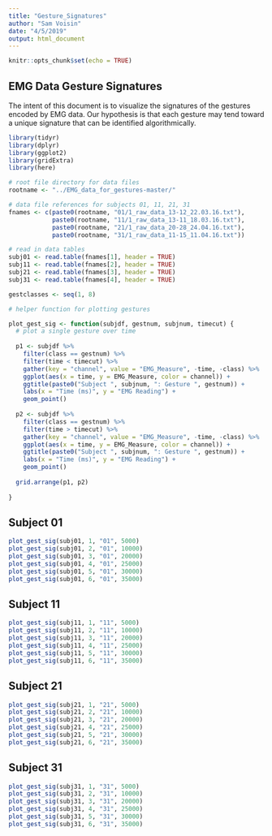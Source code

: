 ```yaml
---
title: "Gesture_Signatures"
author: "Sam Voisin"
date: "4/5/2019"
output: html_document
---
```


```r
knitr::opts_chunk$set(echo = TRUE)
```


## EMG Data Gesture Signatures

The intent of this document is to visualize the signatures of the gestures encoded by EMG data. Our hypothesis is that each gesture may tend toward a unique signature that can be identified algorithmically.

```r

library(tidyr)
library(dplyr)
library(ggplot2)
library(gridExtra)
library(here)

```

```r

# root file directory for data files
rootname <- "../EMG_data_for_gestures-master/"

# data file references for subjects 01, 11, 21, 31
fnames <- c(paste0(rootname, "01/1_raw_data_13-12_22.03.16.txt"),
            paste0(rootname, "11/1_raw_data_13-11_18.03.16.txt"),
            paste0(rootname, "21/1_raw_data_20-28_24.04.16.txt"),
            paste0(rootname, "31/1_raw_data_11-15_11.04.16.txt"))

# read in data tables
subj01 <- read.table(fnames[1], header = TRUE)
subj11 <- read.table(fnames[2], header = TRUE)
subj21 <- read.table(fnames[3], header = TRUE)
subj31 <- read.table(fnames[4], header = TRUE)

gestclasses <- seq(1, 8)

```


```r

# helper function for plotting gestures

plot_gest_sig <- function(subjdf, gestnum, subjnum, timecut) {
  # plot a single gesture over time
  
  p1 <- subjdf %>% 
    filter(class == gestnum) %>%
    filter(time < timecut) %>% 
    gather(key = "channel", value = "EMG_Measure", -time, -class) %>%
    ggplot(aes(x = time, y = EMG_Measure, color = channel)) + 
    ggtitle(paste0("Subject ", subjnum, ": Gesture ", gestnum)) +
    labs(x = "Time (ms)", y = "EMG Reading") +
    geom_point()
    
  p2 <- subjdf %>% 
    filter(class == gestnum) %>%
    filter(time > timecut) %>% 
    gather(key = "channel", value = "EMG_Measure", -time, -class) %>%
    ggplot(aes(x = time, y = EMG_Measure, color = channel)) + 
    ggtitle(paste0("Subject ", subjnum, ": Gesture ", gestnum)) +
    labs(x = "Time (ms)", y = "EMG Reading") +
    geom_point()
  
  grid.arrange(p1, p2)
  
}

```

## Subject 01

```r


plot_gest_sig(subj01, 1, "01", 5000)
plot_gest_sig(subj01, 2, "01", 10000)
plot_gest_sig(subj01, 3, "01", 20000)
plot_gest_sig(subj01, 4, "01", 25000)
plot_gest_sig(subj01, 5, "01", 30000)
plot_gest_sig(subj01, 6, "01", 35000)

```

## Subject 11

```r

plot_gest_sig(subj11, 1, "11", 5000)
plot_gest_sig(subj11, 2, "11", 10000)
plot_gest_sig(subj11, 3, "11", 20000)
plot_gest_sig(subj11, 4, "11", 25000)
plot_gest_sig(subj11, 5, "11", 30000)
plot_gest_sig(subj11, 6, "11", 35000)

```

## Subject 21

```r

plot_gest_sig(subj21, 1, "21", 5000)
plot_gest_sig(subj21, 2, "21", 10000)
plot_gest_sig(subj21, 3, "21", 20000)
plot_gest_sig(subj21, 4, "21", 25000)
plot_gest_sig(subj21, 5, "21", 30000)
plot_gest_sig(subj21, 6, "21", 35000)

```

## Subject 31

```r

plot_gest_sig(subj31, 1, "31", 5000)
plot_gest_sig(subj31, 2, "31", 10000)
plot_gest_sig(subj31, 3, "31", 20000)
plot_gest_sig(subj31, 4, "31", 25000)
plot_gest_sig(subj31, 5, "31", 30000)
plot_gest_sig(subj31, 6, "31", 35000)


```





















